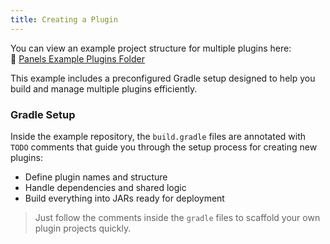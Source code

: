 ```yaml
---
title: Creating a Plugin
---
```


You can view an example project structure for multiple plugins here:  
🔗 [Panels Example Plugins Folder](https://github.com/lazarcloud/ftcontrol/tree/main/plugins/example)

This example includes a preconfigured Gradle setup designed to help you build and manage multiple plugins efficiently.  

### Gradle Setup

Inside the example repository, the `build.gradle` files are annotated with `TODO` comments that guide you through the setup process for creating new plugins:
- Define plugin names and structure
- Handle dependencies and shared logic
- Build everything into JARs ready for deployment

> Just follow the comments inside the `gradle` files to scaffold your own plugin projects quickly.